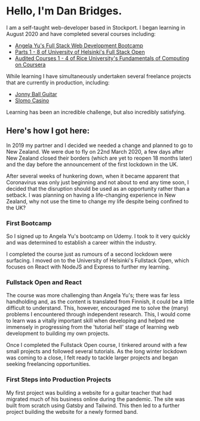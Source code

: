 
# Hello, I'm Dan Bridges.

I am a self-taught web-developer based in Stockport. I began learning in August 2020 and have completed several courses including:

- [Angela Yu's Full Stack Web Development Bootcamp]("https://www.udemy.com/course/the-complete-web-development-bootcamp/")
- [Parts 1 - 8 of University of Helsinki's Full Stack Open]("https://fullstackopen.com/")
- [Audited Courses 1 - 4 of Rice University's Fundamentals of Computing on Coursera]("https://www.coursera.org/specializations/computer-fundamentals#courses")

While learning I have simultaneously undertaken several freelance <Link to="/#projects-anchor">projects</Link> that are currently in production, including:

- [Jonny Ball Guitar](http://www.jonnyballguitar.com)
- [Slomo Casino](http://www.slomocasino.com)

Learning has been an incredible challenge, but also incredibly satisfying.

## Here's how I got here:

In 2019 my partner and I decided we needed a change and planned to go to New Zealand. We were due to fly on 22nd March 2020, a few days after New Zealand closed their borders (which are yet to reopen 18 months later) and the day before the announcement of the first lockdown in the UK.

After several weeks of hunkering down, when it became apparent that Coronavirus was only just beginning and not about to end any time soon, I decided that the disruption should be used as an opportunity rather than a setback. I was planning on having a life-changing experience in New Zealand, why not use the time to change my life despite being confined to the UK?

### First Bootcamp

So I signed up to Angela Yu's bootcamp on Udemy. I took to it very quickly and was determined to establish a career within the industry.

I completed the course just as rumours of a second lockdown were surfacing. I moved on to the University of Helsinki's Fullstack Open, which focuses on React with NodeJS and Express to further my learning.

### Fullstack Open and React

The course was more challenging than Angela Yu's; there was far less handholding and, as the content is translated from Finnish, it could be a little difficult to understand. This, however, encouraged me to solve the (many) problems I encountered through independent research. This, I would come to learn was a vitally important skill when developing and helped me immensely in progressing from the 'tutorial hell' stage of learning web development to building my own projects. 

Once I completed the Fullstack Open course, I tinkered around with a few small projects and followed several tutorials. As the long winter lockdown was coming to a close, I felt ready to tackle larger projects and began seeking freelancing opportunities.

### First Steps into Production Projects

My first project was building a website for a guitar teacher that had migrated much of his business online during the pandemic. The site was built from scratch using Gatsby and Tailwind. This then led to a further project building the website for a newly formed band.

